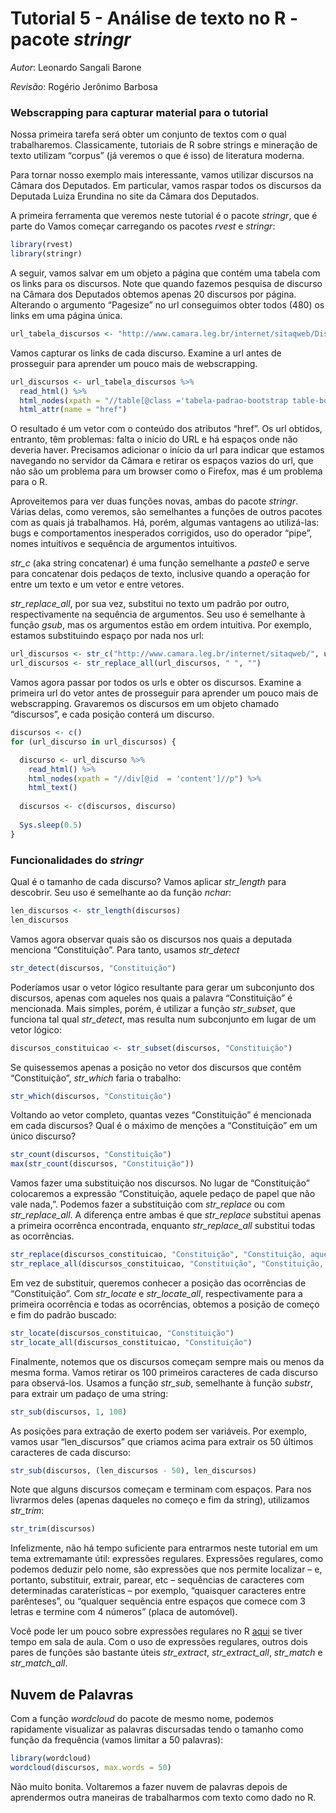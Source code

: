 # Tutorial 5 - Análise de texto no R - pacote _stringr_
_Autor_: Leonardo Sangali Barone

_Revisão_: Rogério Jerônimo Barbosa

### Webscrapping para capturar material para o tutorial

Nossa primeira tarefa será obter um conjunto de textos com o qual trabalharemos. Classicamente, tutoriais de R sobre strings e mineração de texto utilizam "corpus" (já veremos o que é isso) de literatura moderna.

Para tornar nosso exemplo mais interessante, vamos utilizar discursos na Câmara dos Deputados. Em particular, vamos raspar todos os discursos da Deputada Luiza Erundina no site da Câmara dos Deputados.

A primeira ferramenta que veremos neste tutorial é o pacote _stringr_, que é parte do Vamos começar carregando os pacotes _rvest_ e _stringr_:

```r
library(rvest)
library(stringr)
```

A seguir, vamos salvar em um objeto a página que contém uma tabela com os links para os discursos. Note que quando fazemos pesquisa de discurso na Câmara dos Deputados obtemos apenas 20 discursos por página. Alterando o argumento "Pagesize" no url conseguimos obter todos (480) os links em uma página única.

```r
url_tabela_discursos <- "http://www.camara.leg.br/internet/sitaqweb/DiscursosDeputado.asp?txOrador=LUIZA+ERUNDINA&Campoordenacao=dtSessao&tipoordenacao=DESC&Pagesize=1000&txUF=SP"
```

Vamos capturar os links de cada discurso. Examine a url antes de prosseguir para aprender um pouco mais de webscrapping.

```r
url_discursos <- url_tabela_discursos %>%
  read_html() %>%
  html_nodes(xpath = "//table[@class ='tabela-padrao-bootstrap table-bordered']//td/a") %>%
  html_attr(name = "href")
```

O resultado é um vetor com o conteúdo dos atributos "href". Os url obtidos, entranto, têm problemas: falta o início do URL e há espaços onde não deveria haver. Precisamos adicionar o início da url para indicar que estamos navegando no servidor da Câmara e retirar os espaços vazios do url, que não são um problema para um browser como o Firefox, mas é um problema para o R.

Aproveitemos para ver duas funções novas, ambas do pacote _stringr_. Várias delas, como veremos, são semelhantes a funções de outros pacotes com as quais já trabalhamos. Há, porém, algumas vantagens ao utilizá-las: bugs e comportamentos inesperados corrigidos, uso do operador "pipe", nomes intuitivos e sequência de argumentos intuitivos.

_str\_c_ (aka string concatenar) é uma função semelhante a _paste0_ e serve para concatenar dois pedaços de texto, inclusive quando a operação for entre um texto e um vetor e entre vetores.

_str\_replace\_all_, por sua vez, substitui no texto um padrão por outro, respectivamente na sequência de argumentos. Seu uso é semelhante à função _gsub_, mas os argumentos estão em ordem intuitiva. Por exemplo, estamos substituindo espaço por nada nos url:

```r
url_discursos <- str_c("http://www.camara.leg.br/internet/sitaqweb/", url_discursos)
url_discursos <- str_replace_all(url_discursos, " ", "")
```

Vamos agora passar por todos os urls e obter os discursos. Examine a primeira url do vetor antes de prosseguir para aprender um pouco mais de webscrapping. Gravaremos os discursos em um objeto chamado "discursos", e cada posição conterá um discurso.

```r
discursos <- c()
for (url_discurso in url_discursos) {

  discurso <- url_discurso %>%
    read_html() %>%
    html_nodes(xpath = "//div[@id  = 'content']//p") %>%
    html_text()
  
  discursos <- c(discursos, discurso)
  
  Sys.sleep(0.5)
}
```

### Funcionalidades do _stringr_

Qual é o tamanho de cada discurso? Vamos aplicar _str\_length_ para descobrir. Seu uso é semelhante ao da função _nchar_:

```r
len_discursos <- str_length(discursos)
len_discursos
```

Vamos agora observar quais são os discursos nos quais a deputada menciona "Constituição". Para tanto, usamos _str\_detect_

```r
str_detect(discursos, "Constituição")
```

Poderíamos usar o vetor lógico resultante para gerar um subconjunto dos discursos, apenas com aqueles nos quais a palavra "Constituição" é mencionada. Mais simples, porém, é utilizar a função _str\_subset_, que funciona tal qual _str\_detect_, mas resulta num subconjunto em lugar de um vetor lógico:

```r
discursos_constituicao <- str_subset(discursos, "Constituição")
```

Se quisessemos apenas a posição no vetor dos discursos que contêm "Constituição", _str\_which_ faria o trabalho:

```r
str_which(discursos, "Constituição")
```

Voltando ao vetor completo, quantas vezes "Constituição" é mencionada em cada discursos? Qual é o máximo de menções a "Constituição" em um único discurso?

```r
str_count(discursos, "Constituição")
max(str_count(discursos, "Constituição"))
```

Vamos fazer uma substituição nos discursos. No lugar de "Constituição" colocaremos a expressão "Constituição, aquele pedaço de papel que não vale nada,". Podemos fazer a substituição com _str\_replace_ ou com _str\_replace\_all_. A diferença entre ambas é que _str\_replace_ substitui apenas a primeira ocorrênca encontrada, enquanto _str\_replace\_all_ substitui todas as ocorrências.

```r
str_replace(discursos_constituicao, "Constituição", "Constituição, aquele pedaço de papel que não vale nada,")
str_replace_all(discursos_constituicao, "Constituição", "Constituição, aquele pedaço de papel que não vale nada,")
```

Em vez de substituir, queremos conhecer a posição das ocorrências de "Constituição". Com _str\_locate_ e _str\_locate\_all_, respectivamente para a primeira ocorrência e todas as ocorrências, obtemos a posição de começo e fim do padrão buscado:

```r
str_locate(discursos_constituicao, "Constituição")
str_locate_all(discursos_constituicao, "Constituição")
```

Finalmente, notemos que os discursos começam sempre mais ou menos da mesma forma. Vamos retirar os 100 primeiros caracteres de cada discurso para observá-los. Usamos a função _str\_sub_, semelhante à função _substr_, para extrair um padaço de uma string:

```r
str_sub(discursos, 1, 100)
```

As posições para extração de exerto podem ser variáveis. Por exemplo, vamos usar "len_discursos" que criamos acima para extrair os 50 últimos caracteres de cada discurso:

```r
str_sub(discursos, (len_discursos - 50), len_discursos)
```

Note que alguns discursos começam e terminam com espaços. Para nos livrarmos deles (apenas daqueles no começo e fim da string), utilizamos _str\_trim_:

```r
str_trim(discursos)
```

Infelizmente, não há tempo suficiente para entrarmos neste tutorial em um tema extremamante útil: expressões regulares. Expressões regulares, como podemos deduzir pelo nome, são expressões que nos permite localizar -- e, portanto, substituir, extrair, parear, etc -- sequências de caracteres com determinadas caraterísticas -- por exemplo, "quaisquer caracteres entre parênteses", ou "qualquer sequência entre espaços que comece com 3 letras e termine com 4 números" (placa de automóvel).

Você pode ler um pouco sobre expressões regulares no R [aqui](https://rstudio-pubs-static.s3.amazonaws.com/74603_76cd14d5983f47408fdf0b323550b846.html) se tiver tempo em sala de aula. Com o uso de expressões regulares, outros dois pares de funções são bastante úteis _str\_extract_, _str\_extract\_all_, _str\_match_ e _str\_match\_all_.

## Nuvem de Palavras

Com a função _wordcloud_ do pacote de mesmo nome, podemos rapidamente visualizar as palavras discursadas tendo o tamanho como função da frequência (vamos limitar a 50 palavras):

```r
library(wordcloud)
wordcloud(discursos, max.words = 50)
```

Não muito bonita. Voltaremos a fazer nuvem de palavras depois de aprendermos outra maneiras de trabalharmos com texto como dado no R.

